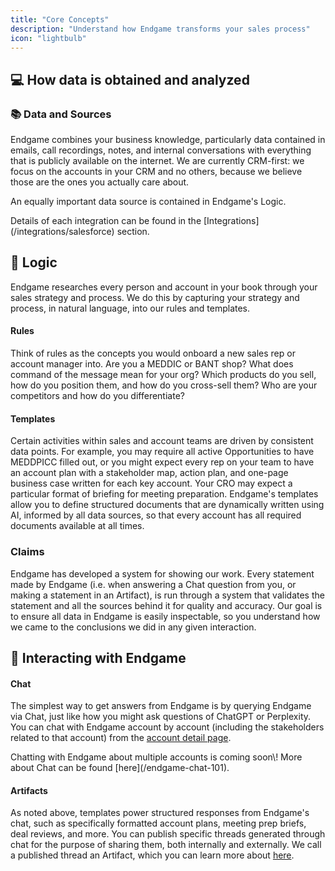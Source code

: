 ```yaml
---
title: "Core Concepts"
description: "Understand how Endgame transforms your sales process"
icon: "lightbulb"
---
```


## 💻 How data is obtained and analyzed

### 📚 Data and Sources

Endgame combines your business knowledge, particularly data contained in emails, call recordings, notes, and internal conversations with everything that is publicly available on the internet. We are currently CRM-first: we focus on the accounts in your CRM and no others, because we believe those are the ones you actually care about.

An equally important data source is contained in Endgame's Logic.

<Info>
  Details of each integration can be found in the [Integrations](/integrations/salesforce) section.
</Info>

## 🧩 Logic

Endgame researches every person and account in your book through your sales strategy and process. We do this by capturing your strategy and process, in natural language, into our rules and templates.

#### Rules

Think of rules as the concepts you would onboard a new sales rep or account manager into. Are you a MEDDIC or BANT shop? What does command of the message mean for your org? Which products do you sell, how do you position them, and how do you cross-sell them? Who are your competitors and how do you differentiate?

#### Templates

Certain activities within sales and account teams are driven by consistent data points. For example, you may require all active Opportunities to have MEDDPICC filled out, or you might expect every rep on your team to have an account plan with a stakeholder map, action plan, and one-page business case written for each key account. Your CRO may expect a particular format of briefing for meeting preparation. Endgame's templates allow you to define structured documents that are dynamically written using AI, informed by all data sources, so that every account has all required documents available at all times.

### Claims

Endgame has developed a system for showing our work. Every statement made by Endgame (i.e. when answering a Chat question from you, or making a statement in an Artifact), is run through a system that validates the statement and all the sources behind it for quality and accuracy. Our goal is to ensure all data in Endgame is easily inspectable, so you understand how we came to the conclusions we did in any given interaction.

## 💼 Interacting with Endgame

#### Chat

The simplest way to get answers from Endgame is by querying Endgame via Chat, just like how you might ask questions of ChatGPT or Perplexity. You can chat with Endgame account by account (including the stakeholders related to that account) from the [account detail page](navigating-endgame#account-detail-page).

<Note>
  Chatting with Endgame about multiple accounts is coming soon\! More about Chat can be found [here](/endgame-chat-101).
</Note>

#### Artifacts

As noted above, templates power structured responses from Endgame's chat, such as specifically formatted account plans, meeting prep briefs, deal reviews, and more. You can publish specific threads generated through chat for the purpose of sharing them, both internally and externally. We call a published thread an Artifact, which you can learn more about [here](/features/publishing-artifacts).